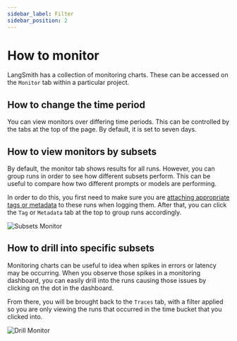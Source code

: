 ```yaml
---
sidebar_label: Filter
sidebar_position: 2
---
```


# How to monitor

LangSmith has a collection of monitoring charts. These can be accessed on the `Monitor` tab within a particular project.

## How to change the time period

You can view monitors over differing time periods. This can be controlled by the tabs at the top of the page. By default, it is set to seven days.

## How to view monitors by subsets

By default, the monitor tab shows results for all runs. However, you can group runs in order to see how different subsets perform.
This can be useful to compare how two different prompts or models are performing.

In order to do this, you first need to make sure you are [attaching appropriate tags or metadata](/tracing/faq/customizing_trace_attributes#adding-metadata-and-tags-to-traces) to these runs when logging them.
After that, you can click the `Tag` or `Metadata` tab at the top to group runs accordingly.

![Subsets Monitor](../static/subsets_monitor.png)

## How to drill into specific subsets

Monitoring charts can be useful to idea when spikes in errors or latency may be occurring. When you observe those spikes in a monitoring dashboard, you can easily drill into the runs causing those issues by clicking on the dot in the dashboard.

From there, you will be brought back to the `Traces` tab, with a filter applied so you are only viewing the runs that occurred in the time bucket that you clicked into.

![Drill Monitor](../static/drill_monitor.png)